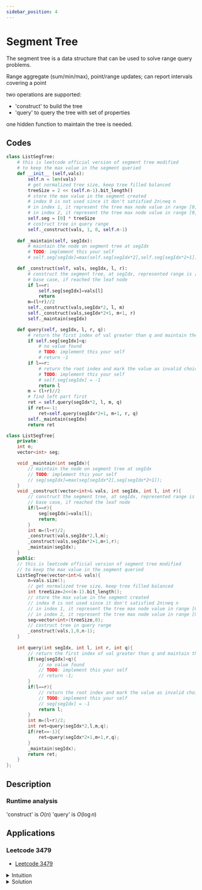 ```yaml
---
sidebar_position: 4
---
```



# Segment Tree

The segment tree is a data structure that can be used to solve range query problems.

Range aggregate (sum/min/max), point/range updates; can report intervals covering a point

two operations are supported:

- 'construct' to build the tree
- 'query' to query the tree with set of properties

one hidden function to maintain the tree is needed.

## Codes

<Tabs>
<TabItem value="Python" label="Python">

```python
class ListSegTree:
    # this is leetcode official version of segment tree modified
    # to keep the max value in the segment queried
    def __init__ (self,vals):
        self.n = len(vals)
        # get normalized tree size, keep tree filled balanced
        treeSize = 2 << (self.n-1).bit_length()
        # store the max value in the segment created
        # index 0 is not used since it don't satisfied 2n\neq n 
        # in index 1, it represent the tree max node value in range [0,n).
        # in index 2, it represent the tree max node value in range [0,n//2) and for index 3 it is [n//2,n)
        self.seg = [0] * treeSize
        # costruct tree in query range
        self._construct(vals, 1, 0, self.n-1)
    
    def _maintain(self, segIdx):
        # maintain the node on segment tree at segIdx
        # TODO: implement this your self
        # self.seg[segIdx]=max(self.seg[segIdx*2],self.seg[segIdx*2+1])

    def _construct(self, vals, segIdx, l, r):
        # construct the segment tree, at segIdx, represented range is [l,r] inclusive
        # base case, if reached the leaf node
        if l==r:
            self.seg[segIdx]=vals[l]
            return
        m=(l+r)//2
        self._construct(vals,segIdx*2, l, m)
        self._construct(vals,segIdx*2+1, m+1, r)
        self._maintain(segIdx)

    def query(self, segIdx, l, r, q):
        # return the first index of val greater than q and maintain the tree
        if self.seg[segIdx]<q:
            # no value found
            # TODO: implement this your self
            # return -1
        if l==r:
            # return the root index and mark the value as invalid choice, in this case -1
            # TODO: implement this your self
            # self.seg[segIdx] = -1
            return l
        m = (l+r)//2
        # find left part first
        ret = self.query(segIdx*2, l, m, q)
        if ret==-1:
            ret=self.query(segIdx*2+1, m+1, r, q)
        self._maintain(segIdx)
        return ret
```

</TabItem>
<TabItem value="C++" label="C++">

```cpp
class ListSegTree{
    private:
    int n;
    vector<int> seg;

    void _maintain(int segIdx){
        // maintain the node on segment tree at segIdx
        // TODO: implement this your self
        // seg[segIdx]=max(seg[segIdx*2],seg[segIdx*2+1]);
    }
    void _construct(vector<int>& vals, int segIdx, int l, int r){
        // construct the segment tree, at segIdx, represented range is [l,r] inclusive
        // base case, if reached the leaf node
        if(l==r){
            seg[segIdx]=vals[l];
            return;
        }
        int m=(l+r)/2;
        _construct(vals,segIdx*2,l,m);
        _construct(vals,segIdx*2+1,m+1,r);
        _maintain(segIdx);
    }
    public:
    // this is leetcode official version of segment tree modified
    // to keep the max value in the segment queried
    ListSegTree(vector<int>& vals){
        n=vals.size();
        // get normalized tree size, keep tree filled balanced
        int treeSize=2<<(n-1).bit_length();
        // store the max value in the segment created
        // index 0 is not used since it don't satisfied 2n\neq n 
        // in index 1, it represent the tree max node value in range [0,n).
        // in index 2, it represent the tree max node value in range [0,n//2) and for index 3 it is [n//2,n)
        seg=vector<int>(treeSize,0);
        // costruct tree in query range
        _construct(vals,1,0,n-1);
    }
    
    int query(int segIdx, int l, int r, int q){
        // return the first index of val greater than q and maintain the tree
        if(seg[segIdx]<q){
            // no value found
            // TODO: implement this your self
            // return -1;
        }
        if(l==r){
            // return the root index and mark the value as invalid choice, in this case -1
            // TODO: implement this your self
            // seg[segIdx] = -1
            return l;
        }
        int m=(l+r)/2;
        int ret=query(segIdx*2,l,m,q);
        if(ret==-1){
            ret=query(segIdx*2+1,m+1,r,q);
        }
        _maintain(segIdx);
        return ret;
    }
};
```

</TabItem>

</Tabs>

## Description

### Runtime analysis

'construct' is $O(n)$
'query' is $O(\log n)$

## Applications

### Leetcode 3479

- [Leetcode 3479](https://leetcode.com/problems/minimum-range-queries-in-an-uneven-array/)


<details>
<summary>Intuition</summary>
The key insights here is to reduce the time of querying and updating the capacity of the baskets with lowest index.

We recode the node value with maximum capacity of the baskets in the range.

To ensure the minimum index is selected, we query the left part first. If the left part is not valid, we query the right part.
</details>

<details>
<summary>Solution</summary>

<Tabs>
<TabItem value="Python" label="Python">

```python
class ListSegTree:
    # this is leetcode official version of segment tree modified
    # to keep the max value in the segment queried
    def __init__ (self,vals):
        self.n = len(vals)
        # get normalized tree size, keep tree filled balanced
        treeSize = 2 << (self.n-1).bit_length()
        # store the max value in the segment created
        # index 0 is not used since it don't satisfied 2n\neq n 
        # in index 1, it represent the tree max node value in range [0,n).
        # in index 2, it represent the tree max node value in range [0,n//2) and for index 3 it is [n//2,n)
        self.seg = [0] * treeSize
        # costruct tree in query range
        self._construct(vals, 1, 0, self.n-1)
    
    def _maintain(self, segIdx):
        # maintain the node on segment tree at segIdx
        self.seg[segIdx]=max(self.seg[segIdx*2],self.seg[segIdx*2+1])

    def _construct(self, vals, segIdx, l, r):
        # construct the segment tree, at segIdx, represented range is [l,r] inclusive
        # base case, if reached the leaf node
        if l==r:
            self.seg[segIdx]=vals[l]
            return
        m=(l+r)//2
        self._construct(vals,segIdx*2, l, m)
        self._construct(vals,segIdx*2+1, m+1, r)
        self._maintain(segIdx)

    def query(self, segIdx, l, r, q):
        # return the first index of val greater than q and maintain the tree
        if self.seg[segIdx]<q:
            # no value found
            return -1
        if l==r:
            # return the root index and mark the value as invalid choice, in this case -1
            self.seg[segIdx] = -1
            return l
        m = (l+r)//2
        # find left part first
        ret = self.query(segIdx*2, l, m, q)
        if ret==-1:
            ret=self.query(segIdx*2+1, m+1, r, q)
        self._maintain(segIdx)
        return ret

class Solution:
    def numOfUnplacedFruits(self, fruits: List[int], baskets: List[int]) -> int:
        n=len(fruits)
        if n==0:
            return 0
        seg=ListSegTree(baskets)
        res=0
        for i in fruits:
            if seg.query(1,0,n-1,i)==-1:
                res+=1
        return res
```

</TabItem>

<TabItem value="C++" label="C++">

```cpp
class ListSegTree{
    private:
    // this is leetcode official version of segment tree modified
    int n;
    vector<int> seg;
    
    void _maintain(int segIdx){
        // maintain the node on segment tree at segIdx
        seg[segIdx]=max(seg[segIdx*2],seg[segIdx*2+1]);
    }
    void _construct(vector<int>& vals, int segIdx, int l, int r){ 
        // construct the segment tree, at segIdx, represented range is [l,r] inclusive
        // base case, if reached the leaf node
        if(l==r){
            seg[segIdx]=vals[l];
            return;
        }
        int m=(l+r)/2;
        _construct(vals,segIdx*2,l,m);
        _construct(vals,segIdx*2+1,m+1,r);
        _maintain(segIdx);
    }
    public:
    // to keep the max value in the segment queried
    ListSegTree(vector<int>& vals){
        n=vals.size();
        // get normalized tree size, keep tree filled balanced
        int treeSize = 1;
        while (treeSize < n) treeSize <<= 1;
        treeSize <<= 1;
        // store the max value in the segment created
        // index 0 is not used since it don't satisfied 2n\neq n 
        // in index 1, it represent the tree max node value in range [0,n).
        // in index 2, it represent the tree max node value in range [0,n//2) and for index 3 it is [n//2,n)
        seg=vector<int>(treeSize,0);
        // costruct tree in query range
        _construct(vals,1,0,n-1);
    }   
    int query(int segIdx, int l, int r, int q){
        // return the first index of val greater than q and maintain the tree
        if(seg[segIdx]<q){
            // no value found
            return -1;
        }
        if(l==r){
            // return the root index and mark the value as invalid choice, in this case -1
            seg[segIdx] = -1;
            return l;
        }
        int m=(l+r)/2;
        int ret=query(segIdx*2,l,m,q);
        if(ret==-1){
            ret=query(segIdx*2+1,m+1,r,q);
        }
        _maintain(segIdx);
        return ret;
    }
};
class Solution{
    public:
    int numOfUnplacedFruits(vector<int>& fruits, vector<int>& baskets){
        int n=fruits.size();
        if(n==0){
            return 0;
        }
        ListSegTree seg=ListSegTree(baskets);
        int res=0;
        for(int i=0;i<n;i++){
            if(seg.query(1,0,n-1,fruits[i])==-1){
                res++;
            }
        }
        return res;
    }
}
```

</TabItem>

</Tabs>

</details>